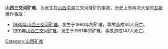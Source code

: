 '''山西三交河矿难'''，为发生在[[山西|山西]][[洪洞|洪洞]]三交河煤矿的事故，历史上有两次大型的[[瓦斯|瓦斯]]爆炸事故：
* [[1980年山西三交河矿难|1980年山西三交河矿难]]，发生于1980年的矿难，事故造成30人死亡。
* [[1991年山西三交河矿难|1991年山西三交河矿难]]，发生于1991年的矿难，事故造成147人死亡。
{{Disambiguation|Cat=七字中国事件消歧义}}
[[Category:山西矿难|Category:山西矿难]]